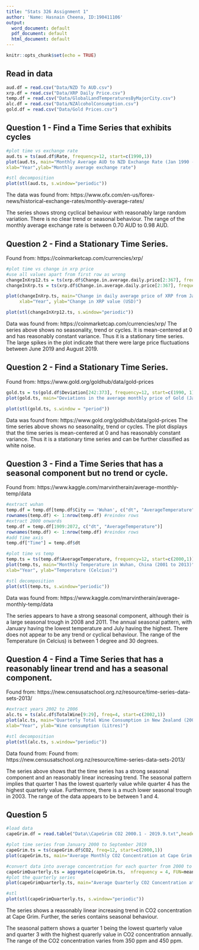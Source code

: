```yaml
---
title: "Stats 326 Assignment 1"
author: 'Name: Hasnain Cheena, ID:190411106'
output:
  word_document: default
  pdf_document: default
  html_document: default
---
```


```r
knitr::opts_chunk$set(echo = TRUE)
```
## Read in data
```r
aud.df = read.csv("Data/NZD To AUD.csv")
xrp.df = read.csv("Data/XRP Daily Price.csv")
temp.df = read.csv("Data/GlobalLandTemperaturesByMajorCity.csv")
alc.df = read.csv("Data/NZAlcoholConsumption.csv")
gold.df = read.csv("Data/Gold Prices.csv")
```

## Question 1 - Find a Time Series that exhibits cycles
```r
#plot time vs exchange rate
aud.ts = ts(aud.df$Rate, frequency=12, start=c(1990,1))
plot(aud.ts, main="Monthly Average AUD to NZD Exchange Rate (Jan 1990 - March 2020)", 
xlab="Year",ylab="Monthly average exchange rate")

#stl decomposition
plot(stl(aud.ts, s.window="periodic"))
```
The data was found from: https://www.ofx.com/en-us/forex-news/historical-exchange-rates/monthly-average-rates/


The series shows strong cyclical behaviour with reasonably large random variation. There is no clear trend or seasonal behaviour. 
The range of the monthly average exchange rate is between 0.70 AUD to 0.98 AUD. 


## Question 2 - Find a Stationary Time Series.
Found from: https://coinmarketcap.com/currencies/xrp/
```r
#plot time vs change in xrp price 
#use all values apart from first row as wrong 
changeInXrp12.ts = ts(xrp.df$Change.in.average.daily.price[2:367], frequency=12, start=c(2019,2))
changeInXrp.ts = ts(xrp.df$Change.in.average.daily.price[2:367], frequency=365, start=c(2019,2))

plot(changeInXrp.ts, main="Change in daily average price of XRP from Jan 2019 to Jan 2020",
     xlab="Year", ylab="Change in XRP value (USD)")

plot(stl(changeInXrp12.ts, s.window="periodic"))
```

Data was found from: https://coinmarketcap.com/currencies/xrp/
The series above shows no seasonality, trend or cycles. It is mean-centered at 0 and has reasonably constant variance. Thus it is a stationary time series. The large spikes in the plot indicate that there were large price fluctuations between June 2019 and August 2019.

## Question 2 - Find a Stationary Time Series.
Found from: https://www.gold.org/goldhub/data/gold-prices
```r
gold.ts = ts(gold.df$Deviation[242:373], frequency=12, start=c(1990, 1))
plot(gold.ts, main="Deviations in the average monthly price of Gold (Jan 1990 to Dec 2000", ylab="USD", xlab="Time")

plot(stl(gold.ts, s.window = "period"))
```

Data was found from: https://www.gold.org/goldhub/data/gold-prices
The time series above shows no seasonality, trend or cycles. The plot displays that the time series is mean-centered at 0 and has reasonably constant variance. Thus it is a stationary time series and can be further classified as white noise. 

## Question 3 - Find a Time Series that has a seasonal component but no trend or cycle.
Found from: https://www.kaggle.com/marvintherain/average-monthly-temp/data
```r
#extract wuhan 
temp.df = temp.df[temp.df$City == 'Wuhan', c("dt", "AverageTemperature")]
rownames(temp.df) <- 1:nrow(temp.df) #reindex rows 
#extract 2000 onwards
temp.df = temp.df[1909:2072, c("dt", "AverageTemperature")]
rownames(temp.df) <- 1:nrow(temp.df) #reindex rows 
#add time axis
temp.df["Time"] = temp.df$dt

#plot time vs temp
temp.ts = ts(temp.df$AverageTemperature, frequency=12, start=c(2000,1))
plot(temp.ts, main="Monthly Temperature in Wuhan, China (2001 to 2013)", 
xlab="Year", ylab="Temperature (Celcius)")

#stl decomposition
plot(stl(temp.ts, s.window="periodic"))

```
Data was found from: https://www.kaggle.com/marvintherain/average-monthly-temp/data

The series appears to have a strong seasonal component, although their is a large seasonal trough in 2008 and 2011. 
The annual seasonal pattern, with January having the lowest temperature and July having the highest. There does not appear to be any trend or cyclical behaviour. 
The range of the Temperature (in Celcius) is between 1 degree and 30 degrees. 

## Question 4 - Find a Time Series that has a reasonably linear trend and has a seasonal component. 
Found from: https://new.censusatschool.org.nz/resource/time-series-data-sets-2013/
```r
#extract years 2002 to 2006
alc.ts = ts(alc.df$TotalWine[9:29], freq=4, start=c(2002,1))
plot(alc.ts, main="Quarterly Total Wine Consumption in New Zealand (2002 to 2007)", 
xlab="Year", ylab="Wine consumption (Litres)")

#stl decomposition
plot(stl(alc.ts, s.window="periodic"))
```
Data found from: Found from: https://new.censusatschool.org.nz/resource/time-series-data-sets-2013/

The series above shows that the time series has a strong seasonal component and an reasonably linear increasing trend. The seasonal pattern implies that quarter 1 has the lowest quarterly value while quarter 4 has the highest quarterly value. Furthermore, there is a much lower seasonal trough in 2003. 
The range of the data appears to be between 1 and 4. 

## Question 5  
```r

#load data
capeGrim.df = read.table("Data\\CapeGrim CO2 2000.1 - 2019.9.txt",header = TRUE, sep = "\t")

#plot time series from January 2000 to September 2019
capeGrim.ts = ts(capeGrim.df$CO2, freq=12, start=c(2000,1))
plot(capeGrim.ts, main="Average Monthly CO2 Concentration at Cape Grim (Jan 2000 to Sept 2019)", xlab="Year", ylab="CO2 Concentration")

#convert data into average concentration for each quarter from 2000 to 2019.3
capeGrimQuarterly.ts = aggregate(capeGrim.ts,  nfrequency = 4, FUN=mean)
#plot the quarterly series
plot(capeGrimQuarterly.ts, main="Average Quarterly CO2 Concentration at Cape Grim (Jan 2000 to Sept 2019)", xlab="Year", ylab="CO2 Concentration")

#stl
plot(stl(capeGrimQuarterly.ts, s.window="periodic"))
```

The series shows a reasonably linear increasing trend in CO2 concentration at Cape Grim. Further, the series contains seasonal behaviour. 

The seasonal pattern shows a quarter 1 being the lowest quarterly value and quarter 3 with the highest quarerly value in CO2 concentration annually. 
The range of the CO2 concentration varies from 350 ppm and 450 ppm. 
